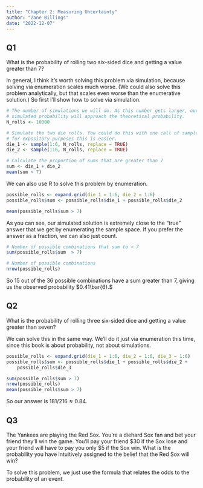 ```yaml
---
title: "Chapter 2: Measuring Uncertainty"
author: "Zane Billings"
date: "2022-12-07"
---
```


## Q1

::: {.callout-note appearance="simple"}

What is the probability of rolling two six-sided dice and getting a value
greater than 7?

:::

In general, I think it's worth solving this problem via simulation, because
solving via enumeration scales much worse. (We could also solve this problem
analytically, but that scales even worse than the enumerative solution.) So
first I'll show how to solve via simulation.

```r
# The number of simulations we will do. As this number gets larger, our
# simulated probability will approach the theoretical probability.
N_rolls <- 10000

# Simulate the two die rolls. You could do this with one call of sample but
# for expository purposes this is easier.
die_1 <- sample(1:6, N_rolls, replace = TRUE)
die_2 <- sample(1:6, N_rolls, replace = TRUE)

# Calculate the proportion of sums that are greater than 7
sum <- die_1 + die_2
mean(sum > 7)
```

We can also use R to solve this problem by enumeration.

```r
possible_rolls <- expand.grid(die_1 = 1:6, die_2 = 1:6)
possible_rolls$sum <- possible_rolls$die_1 + possible_rolls$die_2

mean(possible_rolls$sum > 7)
```

As you can see, our simulated solution is extremely close to the "true" answer
that we get by enumerating the sample space. If you prefer the answer as a
fraction, we can also just count.

```r
# Number of possible combinations that sum to > 7
sum(possible_rolls$sum  > 7)

# Number of possible combinations
nrow(possible_rolls)
```

So 15 out of the 36 possible combinations have a sum greater than 7, giving us
the observed probability $0.41\bar{6}.$

## Q2

::: {.callout-note appearance="simple"}

What is the probability of rolling three six-sided dice and getting a value
greater than seven?

:::

We can solve this in the same way. We'll do it just via enumeration this time,
since this book is about probability, not about simulations.

```r
possible_rolls <- expand.grid(die_1 = 1:6, die_2 = 1:6, die_3 = 1:6)
possible_rolls$sum <- possible_rolls$die_1 + possible_rolls$die_2 +
	possible_rolls$die_3

sum(possible_rolls$sum > 7)
nrow(possible_rolls)
mean(possible_rolls$sum > 7)
```

So our answer is $181 / 216 \approx 0.84.$


## Q3

::: {.callout-note appearance="simple"}

The Yankees are playing the Red Sox. You're a diehard Sox fan and bet your
friend they'll win the game. You'll pay your friend $30 if the Sox lose and
your friend will have to pay you only $5 if the Sox win. What is the probability
you have intuitively assigned to the belief that the Red Sox will win?

:::

To solve this problem, we just use the formula that relates the odds to the
probability of an event.

\begin{align*}
\frac{P(x)}{P(\lnot x)} &= \frac{30}{5} \\
\frac{P(x)}{1 - P(x)} &= \frac{30}{5} \\
P(x) &= \frac{30}{5} \left( 1 - P(x) \right) \\
P(x) &= \frac{30}{5} - \frac{30}{5} P(x) \\
P(x) + \frac{30}{5} P(x) &= \frac{30}{5} \\
\frac{35}{5} P(x) &= \frac{30}{5} \\
7 \cdot P(x) &= 6 \\
P(x) &= \frac{6}{7}.
\end{align*}


<!-- end of file -->
